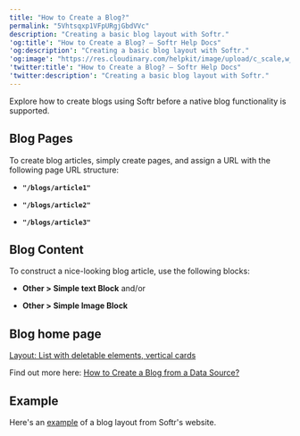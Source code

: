 ```yaml
---
title: "How to Create a Blog?"
permalink: "5Vhtsqxp1VFpURgjGbdVVc"
description: "Creating a basic blog layout with Softr."
'og:title': "How to Create a Blog? – Softr Help Docs"
'og:description': "Creating a basic blog layout with Softr."
'og:image': "https://res.cloudinary.com/helpkit/image/upload/c_scale,w_700,q_auto/v1674219840/softrdocs_meta_OG_Image_Url_258f31c013.png"
'twitter:title': "How to Create a Blog? – Softr Help Docs"
'twitter:description': "Creating a basic blog layout with Softr."
---
```

Explore how to create blogs using Softr before a native blog functionality is supported.

## Blog Pages

To create blog articles, simply create pages, and assign a URL with the following page URL structure:

* **`"/blogs/article1"`**

* **`"/blogs/article2"`**

* **`"/blogs/article3"`**

## Blog Content

To construct a nice-looking blog article, use the following blocks:

* **Other > Simple text Block** and/or

* **Other > Simple Image Block**

## Blog home page

[Layout: List with deletable elements, vertical cards](/4f46630462de48d490b17282d879a85b)

Find out more here: [How to Create a Blog from a Data Source?](/how-to-guides/ioi5BbuQ2RDM7aHPrpXnjG/how-to-create-a-blog-from-a-data-source/sNGcXdD9uikJq9Btcnb7oQ)

## **Example**

Here's an [example](https://www.softr.io/blog) of a blog layout from Softr's website.